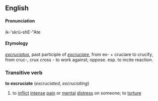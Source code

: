 ==English==
====Pronunciation====
ik-'skrü-shE-"Ate

====Etymology====
{{L.}} ''[[excruciatus]]'', past participle of ''[[excruciare]]'', from ex- + cruciare to crucify, from cruc-, crux cross - to work against; oppose. 
esp. to incite reaction. 

===Transitive verb===
'''to excruciate'''  (''excruciated'', ''excruciating'')
# to [[inflict]] [[intense]] [[pain]] or [[mental]] [[distress]] on someone; to [[torture]]